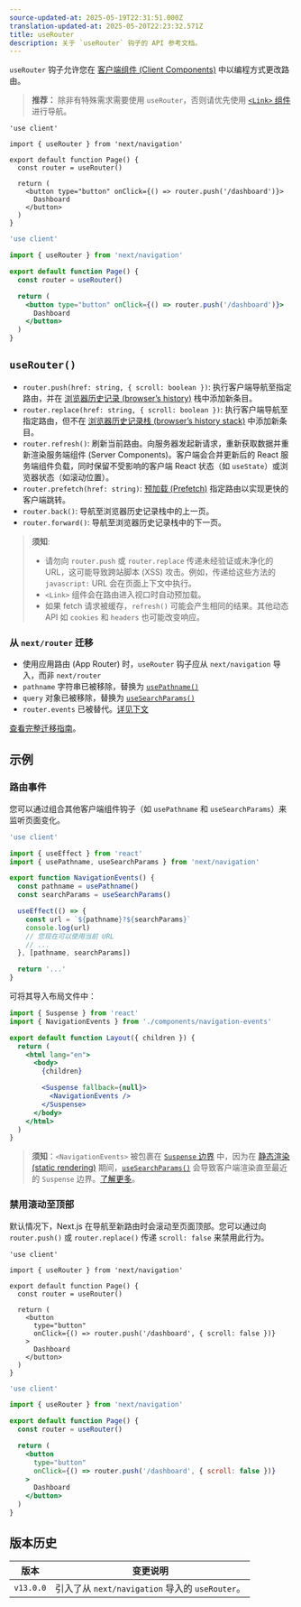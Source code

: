 ```yaml
---
source-updated-at: 2025-05-19T22:31:51.000Z
translation-updated-at: 2025-05-20T22:23:32.571Z
title: useRouter
description: 关于 `useRouter` 钩子的 API 参考文档。
---
```


`useRouter` 钩子允许您在 [客户端组件 (Client Components)](/docs/app/getting-started/server-and-client-components) 中以编程方式更改路由。

> **推荐：** 除非有特殊需求需要使用 `useRouter`，否则请优先使用 [`<Link>` 组件](/docs/app/building-your-application/routing/linking-and-navigating#link-component) 进行导航。

```tsx filename="app/example-client-component.tsx" switcher
'use client'

import { useRouter } from 'next/navigation'

export default function Page() {
  const router = useRouter()

  return (
    <button type="button" onClick={() => router.push('/dashboard')}>
      Dashboard
    </button>
  )
}
```

```jsx filename="app/example-client-component.js" switcher
'use client'

import { useRouter } from 'next/navigation'

export default function Page() {
  const router = useRouter()

  return (
    <button type="button" onClick={() => router.push('/dashboard')}>
      Dashboard
    </button>
  )
}
```

## `useRouter()`

- `router.push(href: string, { scroll: boolean })`: 执行客户端导航至指定路由，并在 [浏览器历史记录 (browser’s history)](https://developer.mozilla.org/docs/Web/API/History_API) 栈中添加新条目。
- `router.replace(href: string, { scroll: boolean })`: 执行客户端导航至指定路由，但不在 [浏览器历史记录栈 (browser’s history stack)](https://developer.mozilla.org/docs/Web/API/History_API) 中添加新条目。
- `router.refresh()`: 刷新当前路由。向服务器发起新请求，重新获取数据并重新渲染服务端组件 (Server Components)。客户端会合并更新后的 React 服务端组件负载，同时保留不受影响的客户端 React 状态（如 `useState`）或浏览器状态（如滚动位置）。
- `router.prefetch(href: string)`: [预加载 (Prefetch)](/docs/app/building-your-application/routing/linking-and-navigating#2-prefetching) 指定路由以实现更快的客户端跳转。
- `router.back()`: 导航至浏览器历史记录栈中的上一页。
- `router.forward()`: 导航至浏览器历史记录栈中的下一页。

> **须知**:
>
> - 请勿向 `router.push` 或 `router.replace` 传递未经验证或未净化的 URL，这可能导致跨站脚本 (XSS) 攻击。例如，传递给这些方法的 `javascript:` URL 会在页面上下文中执行。
> - `<Link>` 组件会在路由进入视口时自动预加载。
> - 如果 fetch 请求被缓存，`refresh()` 可能会产生相同的结果。其他动态 API 如 `cookies` 和 `headers` 也可能改变响应。

### 从 `next/router` 迁移

- 使用应用路由 (App Router) 时，`useRouter` 钩子应从 `next/navigation` 导入，而非 `next/router`
- `pathname` 字符串已被移除，替换为 [`usePathname()`](/docs/app/api-reference/functions/use-pathname)
- `query` 对象已被移除，替换为 [`useSearchParams()`](/docs/app/api-reference/functions/use-search-params)
- `router.events` 已被替代。[详见下文](#router-events)

[查看完整迁移指南](/docs/app/guides/migrating/app-router-migration)。

## 示例

### 路由事件

您可以通过组合其他客户端组件钩子（如 `usePathname` 和 `useSearchParams`）来监听页面变化。

```jsx filename="app/components/navigation-events.js"
'use client'

import { useEffect } from 'react'
import { usePathname, useSearchParams } from 'next/navigation'

export function NavigationEvents() {
  const pathname = usePathname()
  const searchParams = useSearchParams()

  useEffect(() => {
    const url = `${pathname}?${searchParams}`
    console.log(url)
    // 您现在可以使用当前 URL
    // ...
  }, [pathname, searchParams])

  return '...'
}
```

可将其导入布局文件中：

```jsx filename="app/layout.js" highlight={2,10-12}
import { Suspense } from 'react'
import { NavigationEvents } from './components/navigation-events'

export default function Layout({ children }) {
  return (
    <html lang="en">
      <body>
        {children}

        <Suspense fallback={null}>
          <NavigationEvents />
        </Suspense>
      </body>
    </html>
  )
}
```

> **须知**：`<NavigationEvents>` 被包裹在 [`Suspense` 边界](/docs/app/building-your-application/routing/loading-ui-and-streaming#example) 中，因为在 [静态渲染 (static rendering)](/docs/app/getting-started/partial-prerendering#static-rendering) 期间，[`useSearchParams()`](/docs/app/api-reference/functions/use-search-params) 会导致客户端渲染直至最近的 `Suspense` 边界。[了解更多](/docs/app/api-reference/functions/use-search-params#behavior)。

### 禁用滚动至顶部

默认情况下，Next.js 在导航至新路由时会滚动至页面顶部。您可以通过向 `router.push()` 或 `router.replace()` 传递 `scroll: false` 来禁用此行为。

```tsx filename="app/example-client-component.tsx" switcher
'use client'

import { useRouter } from 'next/navigation'

export default function Page() {
  const router = useRouter()

  return (
    <button
      type="button"
      onClick={() => router.push('/dashboard', { scroll: false })}
    >
      Dashboard
    </button>
  )
}
```

```jsx filename="app/example-client-component.jsx" switcher
'use client'

import { useRouter } from 'next/navigation'

export default function Page() {
  const router = useRouter()

  return (
    <button
      type="button"
      onClick={() => router.push('/dashboard', { scroll: false })}
    >
      Dashboard
    </button>
  )
}
```

## 版本历史

| 版本       | 变更说明                                     |
| ---------- | ------------------------------------------- |
| `v13.0.0` | 引入了从 `next/navigation` 导入的 `useRouter`。 |